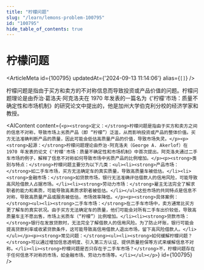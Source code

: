 ```yaml
---
title: "柠檬问题"
slug: "/learn/lemons-problem-100795"
id: "100795"
hide_table_of_contents: true
---
```



# 柠檬问题

<ArticleMeta id={100795} updatedAt={'2024-09-13 11:14:06'} alias={`[]`} />
<div className='border-solid border-b border-t-0 my-4 border-[var(--ifm-color-gray-300)]' />

柠檬问题是指由于买方和卖方的不对称信息而导致投资或产品价值的问题。柠檬问题理论是由乔治·葛洛夫·阿克洛夫在 1970 年发表的一篇名为《'柠檬'市场：质量不确定性和市场机制》的研究论文中提出的，他是加州大学伯克利分校的经济学家和教授。

<AIContent content={`<p><strong>定义：</strong>柠檬问题是指由于买方和卖方之间的信息不对称，导致市场上劣质产品（即 “柠檬”）泛滥，从而影响投资或产品的整体价值。买方无法准确判断产品的质量，因此可能会低估高质量产品的价值，导致市场失灵。</p><p><strong>起源：</strong>柠檬问题理论由乔治·阿克洛夫（George A. Akerlof）在 1970 年发表的论文《'柠檬'市场：质量不确定性和市场机制》中首次提出。阿克洛夫通过二手车市场的例子，解释了信息不对称如何导致市场中劣质产品的比例增加。</p><p><strong>类别与特点：</strong>柠檬问题主要分为以下几类：<ul><li><strong>产品市场：</strong>如二手车市场，买方无法确定车的真实质量，导致高质量车被低估。</li><li><strong>金融市场：</strong>如贷款市场，银行无法准确评估借款人的信用风险，可能导致高风险借款人占据市场。</li><li><strong>劳动力市场：</strong>雇主无法完全了解求职者的能力和素质，可能导致高素质求职者被低估。</li></ul>这些市场的共同特点是信息不对称，导致高质量产品或服务被低估，市场效率降低。</p><p><strong>具体案例：</strong><ul><li><strong>二手车市场：</strong>在二手车市场中，卖方通常比买方更了解车的真实状况。由于买方无法确定车的质量，他们可能会对所有二手车出价较低，导致高质量车主不愿出售，市场上劣质车（“柠檬”）比例增加。</li><li><strong>贷款市场：</strong>银行在发放贷款时，无法完全了解借款人的信用风险。为了防止坏账，银行可能会提高贷款利率或收紧贷款条件，这可能导致高信用借款人退出市场，留下高风险借款人。</li></ul></p><p><strong>常见问题：</strong><ul><li><strong>如何缓解柠檬问题？</strong>可以通过增加信息透明度、引入第三方认证、提供质量担保等方式来缓解信息不对称。</li><li><strong>柠檬问题是否只存在于二手车市场？</strong>不，柠檬问题存在于任何信息不对称的市场，如金融市场、劳动力市场等。</li></ul></p>`} id={100795} />
